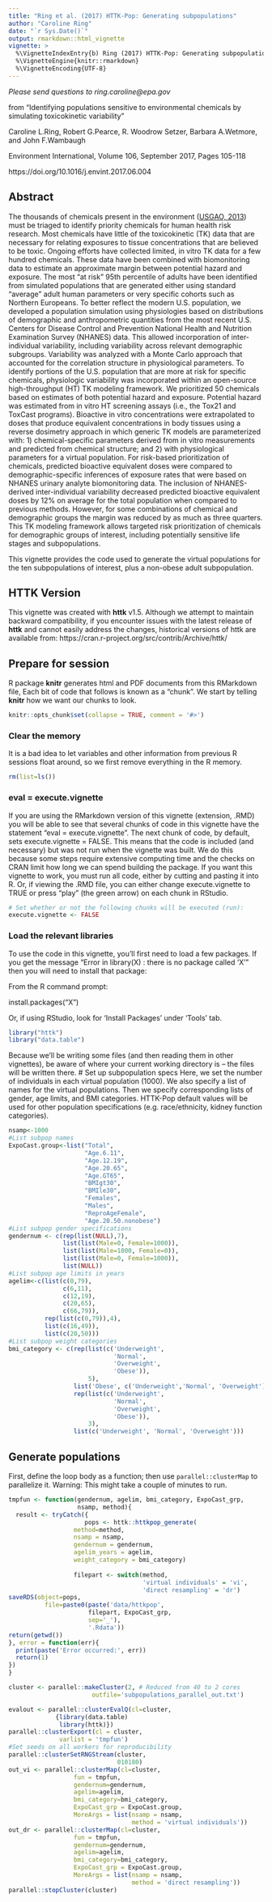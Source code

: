 ---
title: "Ring et al. (2017) HTTK-Pop: Generating subpopulations"
author: "Caroline Ring"
date: "`r Sys.Date()`"
output: rmarkdown::html_vignette
vignette: >
  %\VignetteIndexEntry{b) Ring (2017) HTTK-Pop: Generating subpopulations}
  %\VignetteEngine{knitr::rmarkdown}
  %\VignetteEncoding{UTF-8}
---
*Please send questions to ring.caroline@epa.gov*

from "Identifying populations sensitive to environmental chemicals by simulating toxicokinetic variability"

Caroline L.Ring, Robert G.Pearce, R. Woodrow Setzer, Barbara A.Wetmore, and 
John F.Wambaugh

Environment International, Volume 106, September 2017, Pages 105-118

https://doi.org/10.1016/j.envint.2017.06.004

## Abstract
The thousands of chemicals present in the environment ([USGAO, 2013](https://www.gao.gov/products/gao-13-249)) must be triaged to identify priority chemicals for human health risk research. Most chemicals have little of the toxicokinetic (TK) data that are necessary for relating exposures to tissue concentrations that are believed to be toxic. Ongoing efforts have collected limited, in vitro TK data for a few hundred chemicals. These data have been combined with biomonitoring data to estimate an approximate margin between potential hazard and exposure. The most “at risk” 95th percentile of adults have been identified from simulated populations that are generated either using standard “average” adult human parameters or very specific cohorts such as Northern Europeans. To better reflect the modern U.S. population, we developed a population simulation using physiologies based on distributions of demographic and anthropometric quantities from the most recent U.S. Centers for Disease Control and Prevention National Health and Nutrition Examination Survey (NHANES) data. This allowed incorporation of inter-individual variability, including variability across relevant demographic subgroups. Variability was analyzed with a Monte Carlo approach that accounted for the correlation structure in physiological parameters. To identify portions of the U.S. population that are more at risk for specific chemicals, physiologic variability was incorporated within an open-source high-throughput (HT) TK modeling framework. We prioritized 50 chemicals based on estimates of both potential hazard and exposure. Potential hazard was estimated from in vitro HT screening assays (i.e., the Tox21 and ToxCast programs). Bioactive in vitro concentrations were extrapolated to doses that produce equivalent concentrations in body tissues using a reverse dosimetry approach in which generic TK models are parameterized with: 1) chemical-specific parameters derived from in vitro measurements and predicted from chemical structure; and 2) with physiological parameters for a virtual population. For risk-based prioritization of chemicals, predicted bioactive equivalent doses were compared to demographic-specific inferences of exposure rates that were based on NHANES urinary analyte biomonitoring data. The inclusion of NHANES-derived inter-individual variability decreased predicted bioactive equivalent doses by 12% on average for the total population when compared to previous methods. However, for some combinations of chemical and demographic groups the margin was reduced by as much as three quarters. This TK modeling framework allows targeted risk prioritization of chemicals for demographic groups of interest, including potentially sensitive life stages and subpopulations.

This vignette provides the code used to generate the virtual populations for the ten subpopulations of interest, plus a non-obese adult subpopulation.

## HTTK Version

This vignette was created with **httk** v1.5. Although we attempt to maintain 
backward compatibility, if you encounter issues with the latest release of 
**httk**
and cannot easily address the changes, historical versions of httk are 
available from: https://cran.r-project.org/src/contrib/Archive/httk/

## Prepare for session
R package **knitr** generates html and PDF documents from this RMarkdown file,
Each bit of code that follows is known as a "chunk". We start by telling 
**knitr** how we want our chunks to look.
```{r, include=FALSE}
knitr::opts_chunk$set(collapse = TRUE, comment = '#>')
```

### Clear the memory
It is a bad idea to let variables and other information from previous R
sessions float around, so we first remove everything in the R memory.
```{r clear_memory, eval = TRUE}
rm(list=ls()) 
```


### eval = execute.vignette
If you are using the RMarkdown version of this vignette (extension, .RMD) you
will be able to see that several chunks of code in this vignette
have the statement "eval = execute.vignette". The next chunk of code, by default,
sets execute.vignette = FALSE.  This means that the code is included (and necessary) but was
not run when the vignette was built. We do this because some steps require 
extensive computing time and the checks on CRAN limit how long we can spend
building the package. If you want this vignette to work, you must run all code,
either by cutting and pasting it into R. Or, if viewing the .RMD file, you can
either change execute.vignette to TRUE or press "play" (the green arrow) on
each chunk in RStudio.
```{r runchunks, eval = TRUE}
# Set whether or not the following chunks will be executed (run):
execute.vignette <- FALSE
```

### Load the relevant libraries
To use the code in this vignette, you'll first need to load a few packages.
If you get the message "Error in library(X) : there is no package called 'X'"
then you will need to install that package: 

From the R command prompt:

install.packages("X")

Or, if using RStudio, look for 'Install Packages' under 'Tools' tab.
```{r load_packages, eval = execute.vignette}
library("httk")
library("data.table")
```

Because we'll be writing some files (and then reading them in other vignettes),
be aware of where your current working directory is -- the files will be written there.
# Set up subpopulation specs
Here, we set the number of individuals in each virtual population (1000). We also specify a list of names for the virtual populations. Then we specify corresponding lists of gender, age limits, and BMI categories. HTTK-Pop default values will be used for other population specifications (e.g. race/ethnicity, kidney function categories).
```{r subpop_specs, eval = execute.vignette}
nsamp<-1000
#List subpop names
ExpoCast.group<-list("Total",
                     "Age.6.11",
                     "Age.12.19",
                     "Age.20.65",
                     "Age.GT65",
                     "BMIgt30",
                     "BMIle30",
                     "Females",
                     "Males",
                     "ReproAgeFemale",
                     "Age.20.50.nonobese")
#List subpop gender specifications
gendernum <- c(rep(list(NULL),7), 
               list(list(Male=0, Female=1000)), 
               list(list(Male=1000, Female=0)), 
               list(list(Male=0, Female=1000)), 
               list(NULL))
#List subpop age limits in years
agelim<-c(list(c(0,79),
               c(6,11),
               c(12,19),
               c(20,65),
               c(66,79)),
          rep(list(c(0,79)),4),
          list(c(16,49)),
          list(c(20,50)))
#List subpop weight categories
bmi_category <- c(rep(list(c('Underweight', 
                             'Normal',
                             'Overweight',
                             'Obese')),
                      5),
                  list('Obese', c('Underweight','Normal', 'Overweight')),
                  rep(list(c('Underweight', 
                             'Normal',
                             'Overweight',
                             'Obese')),
                      3),
                  list(c('Underweight', 'Normal', 'Overweight')))
```

## Generate populations
First, define the loop body as a function; then use `parallel::clusterMap` to parallelize it. Warning: This might take a couple of minutes to run.
```{r generate_parallel, eval = execute.vignette}
tmpfun <- function(gendernum, agelim, bmi_category, ExpoCast_grp,
                   nsamp, method){
  result <- tryCatch({
                     pops <- httk::httkpop_generate(
                  method=method,
                  nsamp = nsamp,
                  gendernum = gendernum,
                  agelim_years = agelim,
                  weight_category = bmi_category)
                  
                  filepart <- switch(method,
                                     'virtual individuals' = 'vi',
                                     'direct resampling' = 'dr')
saveRDS(object=pops,
          file=paste0(paste('data/httkpop',
                      filepart, ExpoCast_grp, 
                      sep='_'),
                      '.Rdata'))
return(getwd())
}, error = function(err){
  print(paste('Error occurred:', err))
  return(1)
})
}

cluster <- parallel::makeCluster(2, # Reduced from 40 to 2 cores 
                       outfile='subpopulations_parallel_out.txt')

evalout <- parallel::clusterEvalQ(cl=cluster,
             {library(data.table)
              library(httk)})
parallel::clusterExport(cl = cluster,
              varlist = 'tmpfun')
#Set seeds on all workers for reproducibility
parallel::clusterSetRNGStream(cluster, 
                              010180)
out_vi <- parallel::clusterMap(cl=cluster,
                  fun = tmpfun,
                  gendernum=gendernum,
                  agelim=agelim,
                  bmi_category=bmi_category,
                  ExpoCast_grp = ExpoCast.group,
                  MoreArgs = list(nsamp = nsamp,
                                  method = 'virtual individuals'))
out_dr <- parallel::clusterMap(cl=cluster,
                  fun = tmpfun,
                  gendernum=gendernum,
                  agelim=agelim,
                  bmi_category=bmi_category,
                  ExpoCast_grp = ExpoCast.group,
                  MoreArgs = list(nsamp = nsamp,
                                  method = 'direct resampling'))
parallel::stopCluster(cluster)
```